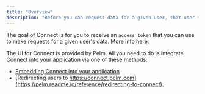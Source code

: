 ```yaml
---
title: "Overview"
description: "Before you can request data for a given user, that user must connect their utility account and authorize you access to their data via Connect."
---
```


The goal of Connect is for you to receive an `access_token` that you can use to make requests for a given user's data. More info [here](https://pelm.readme.io/reference/user-authorization).

The UI for Connect is provided by Pelm. All you need to do is integrate Connect into your application via one of these methods:

- [Embedding Connect into your application](https://pelm.readme.io/reference/embedding-connect)
- [Redirecting users to https://connect.pelm.com](https://pelm.readme.io/reference/redirecting-to-connect).

